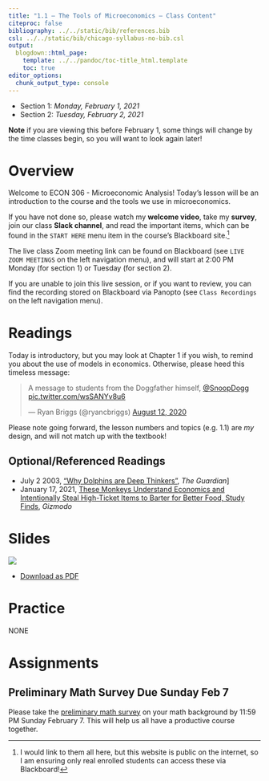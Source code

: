 ```yaml
---
title: "1.1 — The Tools of Microeconomics — Class Content"
citeproc: false
bibliography: ../../static/bib/references.bib
csl: ../../static/bib/chicago-syllabus-no-bib.csl
output:
  blogdown::html_page:
    template: ../../pandoc/toc-title_html.template
    toc: true
editor_options: 
  chunk_output_type: console
---
```


- Section 1: *Monday, February 1, 2021*
- Section 2: *Tuesday, February 2, 2021*

**Note** if you are viewing this before February 1, some things will change by the time classes begin, so you will want to look again later!

# <i class="fas fa-info-circle fa-lg"></i> Overview

Welcome to ECON 306 - Microeconomic Analysis! Today's lesson will be an introduction to the course and the tools we use in microeconomics.

If you have not done so, please watch my **welcome video**, take my **survey**, join our class **Slack channel**, and read the important items, which can be found in the `START HERE` menu item in the course's Blackboard site.^[I would link to them all here, but this website is public on the internet, so I am ensuring only real enrolled students can access these via Blackboard!]

The live class <i class="fas fa-video"></i> Zoom meeting link can be found on Blackboard (see `LIVE ZOOM MEETINGS` on the left navigation menu), and will start at 2:00 PM Monday (for section 1) or Tuesday (for section 2).

If you are unable to join this live session, or if you want to review, you can find the recording stored on Blackboard via Panopto (see `Class Recordings` on the left navigation menu).

# <i class="fas fa-book-reader fa-lg"></i> Readings

Today is introductory, but you may look at Chapter 1 if you wish, to remind you about the use of models in economics. Otherwise, please heed this timeless message:

<blockquote class="twitter-tweet"><p lang="en" dir="ltr">A message to students from the Doggfather himself, <a href="https://twitter.com/SnoopDogg?ref_src=twsrc%5Etfw">@SnoopDogg</a> <a href="https://t.co/wsSANYv8u6">pic.twitter.com/wsSANYv8u6</a></p>&mdash; Ryan Briggs (@ryancbriggs) <a href="https://twitter.com/ryancbriggs/status/1293543531496308736?ref_src=twsrc%5Etfw">August 12, 2020</a></blockquote> <script async src="https://platform.twitter.com/widgets.js" charset="utf-8"></script>

Please note going forward, the lesson numbers and topics (e.g. 1.1) are *my* design, and will not match up with the textbook!

## Optional/Referenced Readings

- July 2 2003, [<i class="fas fa-external-link-square-alt"></i> “Why Dolphins are Deep Thinkers”](https://www.theguardian.com/science/2003/jul/03/research.science), *The Guardian*]
- January 17, 2021, [<i class="fas fa-external-link-square-alt"></i> These Monkeys Understand Economics and Intentionally Steal High-Ticket Items to Barter for Better Food, Study Finds](https://gizmodo.com/these-monkeys-understand-economics-and-intentionally-st-1846078932?utm_medium=sharefromsite&utm_source=_facebook), *Gizmodo*

# <i class="fas fa-chalkboard-teacher"></i> Slides

[![](/slides/1.1-slides.png)](/slides/1.1-slides.html)

- [<i class="fas fa-file-pdf"></i> Download as PDF](/slides/1.1-slides.pdf)

# <i class="fas fa-dumbbell"></i> Practice

NONE

# <i class="fas fa-laptop-code"></i> Assignments

## Preliminary Math Survey Due Sunday Feb 7

Please take the [preliminary math survey](/assignment/00-preliminary-survey) on your math background by 11:59 PM Sunday February 7. This will help us all have a productive course together.